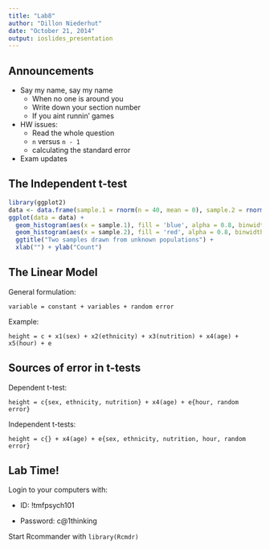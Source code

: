 ```yaml
---
title: "Lab8"
author: "Dillon Niederhut"
date: "October 21, 2014"
output: ioslides_presentation
---
```


## Announcements

- Say my name, say my name
    - When no one is around you
    - Write down your section number
    - If you aint runnin' games

- HW issues:
    - Read the whole question
    - `n` versus `n - 1`
    - calculating the standard error

- Exam updates

## The Independent t-test

```r
library(ggplot2)
data <- data.frame(sample.1 = rnorm(n = 40, mean = 0), sample.2 = rnorm(n = 40, mean = 1))
ggplot(data = data) + 
  geom_histogram(aes(x = sample.1), fill = 'blue', alpha = 0.8, binwidth = 0.25) + 
  geom_histogram(aes(x = sample.2), fill = 'red', alpha = 0.8, binwidth = 0.25) + 
  ggtitle("Two samples drawn from unknown populations") + 
  xlab("") + ylab("Count")
```

## The Linear Model

General formulation:

`variable = constant + variables + random error`

Example:

`height = c + x1(sex) + x2(ethnicity) + x3(nutrition) + x4(age) + x5(hour) + e`

## Sources of error in t-tests

Dependent t-test:

`height = c{sex, ethnicity, nutrition} + x4(age) + e{hour, random error}`

Independent t-tests:

`height = c{} + x4(age) + e{sex, ethnicity, nutrition, hour, random error}` 

## Lab Time!

Login to your computers with:

- ID: !tmfpsych101

- Password: c@1thinking

Start Rcommander with `library(Rcmdr)`